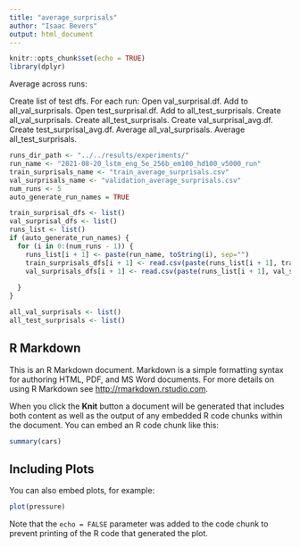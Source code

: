 ```yaml
---
title: "average_surprisals"
author: "Isaac Bevers"
output: html_document
---
```


```r
knitr::opts_chunk$set(echo = TRUE)
library(dplyr)
```
Average across runs:

Create list of test dfs.
For each run:
  Open val_surprisal.df.
  Add to all_val_surprisals.
  Open test_surprisal.df.
  Add to all_test_surprisals.
Create all_val_surprisals.
Create all_test_surprisals.
Create val_surprisal_avg.df.
Create test_surprisal_avg.df.
Average all_val_surprisals.
Average all_test_surprisals.

```R
runs_dir_path <- "../../results/experiments/"
run_name <- "2021-08-20_lstm_eng_5e_256b_em100_hd100_v5000_run"
train_surprisals_name <- "train_average_surprisals.csv"
val_surprisals_name <- "validation_average_surprisals.csv"
num_runs <- 5
auto_generate_run_names = TRUE
```


```R
train_surprisal_dfs <- list()
val_surprisal_dfs <- list()
runs_list <- list()
if (auto_generate_run_names) {
  for (i in 0:(num_runs - 1)) {
    runs_list[i + 1] <- paste(run_name, toString(i), sep="")
    train_surprisals_dfs[i + 1] <- read.csv(paste(runs_list[i + 1], train_surprisals_name))
    val_surprisals_dfs[i + 1] <- read.csv(paste(runs_list[i + 1], val_surprisals_name))
    
  }
}

```

```R




all_val_surprisals <- list()
all_test_surprisals <- list()
```
## R Markdown

This is an R Markdown document. Markdown is a simple formatting syntax for authoring HTML, PDF, and MS Word documents. For more details on using R Markdown see <http://rmarkdown.rstudio.com>.

When you click the **Knit** button a document will be generated that includes both content as well as the output of any embedded R code chunks within the document. You can embed an R code chunk like this:

```r
summary(cars)
```

## Including Plots

You can also embed plots, for example:

```r
plot(pressure)
```

Note that the `echo = FALSE` parameter was added to the code chunk to prevent printing of the R code that generated the plot.
